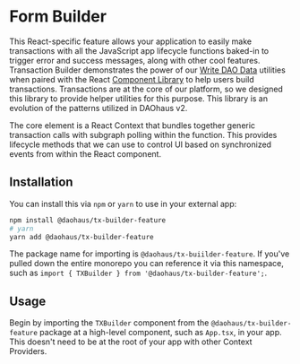 # Form Builder

This React-specific feature allows your application to easily make transactions with all the JavaScript app lifecycle functions baked-in to trigger error and success messages, along with other cool features. Transaction Builder demonstrates the power of our [Write DAO Data](https://hackmd.io/@daohaus/V3Docs-WriteDAOData) utilities when paired with the React [Component Library](https://hackmd.io/@daohaus/V3Docs-ComponentLibraryUI) to help users build transactions. Transactions are at the core of our platform, so we designed this library to provide helper utilities for this purpose. This library is an evolution of the patterns utilized in DAOhaus v2.

The core element is a React Context that bundles together generic transaction calls with subgraph polling within the function. This provides lifecycle methods that we can use to control UI based on synchronized events from within the React component.

## Installation

You can install this via `npm` or `yarn` to use in your external app:

```bash
npm install @daohaus/tx-builder-feature
# yarn
yarn add @daohaus/tx-builder-feature
```

The package name for importing is `@daohaus/tx-buiilder-feature`. If you've pulled down the entire monorepo you can reference it via this namespace, such as `import { TXBuilder } from '@daohaus/tx-builder-feature';`.

## Usage

Begin by importing the `TXBuilder` component from the `@daohaus/tx-builder-feature` package at a high-level component, such as `App.tsx`, in your app. This doesn't need to be at the root of your app with other Context Providers.
